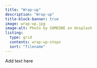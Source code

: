 ```yaml
---
title: "Wrap-up"
description: "Wrap-up"
title-block-banner: true
image: wrap-up.jpg
image-alt: Photo by SOMEONE on Unsplash
listing: 
  type: grid
  contents: wrap-up-steps
  sort: "filename"
---
```


Add text here
